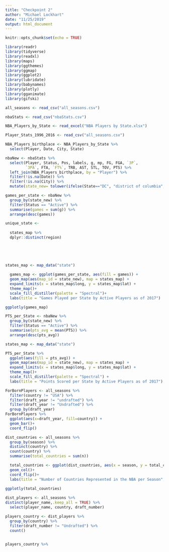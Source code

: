 ```yaml
---
title: "Checkpoint 2"
author: "Michael Lockhart"
date: "11/25/2019"
output: html_document
---
```


```r
knitr::opts_chunk$set(echo = TRUE)
```

```r
library(readr)
library(tidyverse)
library(readxl)
library(maps)
library(ggthemes)
library(ggmap)
library(ggplot2)
library(lubridate)
library(babynames)
library(plotly)
library(gganimate) 
library(gifski) 
```

```r
all_seasons <- read_csv("all_seasons.csv")
```

```r
nbaStats <- read_csv("nbaStats.csv")
```

```r
NBA_Players_by_State <- read_excel("NBA Players by State.xlsx")
```


```r
Player_Stats_1996_2016 <- read_csv("all_seasons.csv")
```

```r
NBA_Players_birthplace <- NBA_Players_by_State %>% 
  select(Player, Date, City, State)
```


```r
nbaNew <- nbaStats %>% 
  select(Player, Status, Pos, labels, g, mp, FG, FGA, `3P`, 
         `3PA`, FTA, `FT%`, TRB, AST, STL, TOV, PTS) %>% 
  left_join(NBA_Players_birthplace, by = "Player") %>% 
  filter(!is.na(Date)) %>% 
  filter(!is.na(City)) %>% 
  mutate(state_new= tolower(ifelse(State=="DC", "district of columbia", State))) 
```

```r
games_per_state <- nbaNew %>% 
  group_by(state_new) %>% 
  filter(Status == "Active") %>% 
  summarise(games = sum(g)) %>% 
  arrange(desc(games))
```

```r
unique_state <- 
  
  states_map %>% 
  dplyr::distinct(region)
  
  
  
  
```

```r
states_map <- map_data("state")

  games_map <- ggplot(games_per_state, aes(fill = games)) +
  geom_map(aes(map_id = state_new), map = states_map) +
  expand_limits(x = states_map$long, y = states_map$lat) + 
  theme_map()+
  scale_fill_distiller(palette = "Spectral")+
  labs(title = "Games Played per State by Active Players as of 2017")

ggplotly(games_map)

```

```r
PTS_per_State <- nbaNew %>% 
  group_by(state_new) %>% 
  filter(Status == "Active") %>% 
  summarise(pts_avg = mean(PTS)) %>% 
  arrange(desc(pts_avg))
```


```r
states_map <- map_data("state")

PTS_per_State %>% 
  ggplot(aes(fill = pts_avg)) +
  geom_map(aes(map_id = state_new), map = states_map) +
  expand_limits(x = states_map$long, y = states_map$lat) + 
  theme_map()+
  scale_fill_distiller(palette = "Spectral") +
  labs(title = "Points Scored per State by Active Players as of 2017")

```



```r
ForBornPlayers <- all_seasons %>% 
  filter(country != "USA") %>% 
  filter(draft_year != "undrafted") %>% 
  filter(draft_year != "Undrafted") %>% 
  group_by(draft_year)
ForBornPlayers %>% 
  ggplot(aes(x=draft_year, fill=country)) +
  geom_bar()+
  coord_flip()
```

```r
dist_countries <- all_seasons %>% 
  group_by(season) %>% 
  distinct(country) %>% 
  count(country) %>% 
  summarise(total_countries = sum(n)) 
```

```r
  total_countries <- ggplot(dist_countries, aes(x = season, y = total_countries))+
  geom_col()+
  coord_flip()+
  labs(title = "Number of Countries Represented in the NBA per Season", x = "Total Number of Countries", y = "NBA Season") 
  
ggplotly(total_countries)
```

```r
dist_players <- all_seasons %>% 
distinct(player_name,.keep_all = TRUE) %>% 
  select(player_name, country, draft_number)
```

```r
players_country <- dist_players %>% 
  group_by(country) %>% 
  filter(draft_number != "Undrafted") %>% 
  count() 
  
```


```r
players_country %>% 
  
  
```


